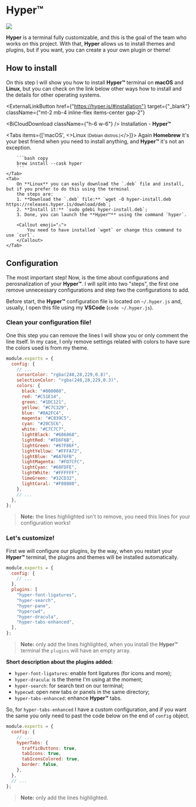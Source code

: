 
# Hyper™

<div className={"relative h-[300px] rounded shadow md:h-[700px]"}>
  <Image
    className={"mx-auto"}
    className={"object-cover"}
    src={"/media/hyper.png"}
    fill
  />
</div>

**Hyper** is a terminal fully customizable, and this is the goal of the team who works on this project. With that, **Hyper** allows us to install themes and plugins, but if you want, you can create a your own plugin or theme!

## How to install

On this step I will show you how to install **Hyper™** terminal on **macOS** and **Linux**, but you can check on the link below other ways how to install and the details for other operating systems.

<ExternalLinkButton
  href={"https://hyper.is/#installation"}
  target={"_blank"}
  className={"mt-2 mb-4 inline-flex items-center gap-2"}
>
  <BiCloudDownload className={"h-6 w-6"} />
  <span>
    Installation - <strong>Hyper™</strong>
  </span>
</ExternalLinkButton>

<Tabs items={['macOS', <>Linux <small>(Debian distros.)</small></>]}>
    <Tab>
        Again **Homebrew** it's your best friend when you need to install anything, and **Hyper™** it's not an
        exception.

        ```bash copy
        brew install --cask hyper
        ```
    </Tab>
    <Tab>
        On **Linux** you can easly download the `.deb` file and install, but if you prefer to do this using the terminal
        the steps are:
        1. **Download the `.deb` file:** `wget -O hyper-install.deb https://releases.hyper.is/download/deb`;
        2. **Install it:** `sudo gdebi hyper-install.deb`;
        3. Done, you can launch the **Hyper™** using the command `hyper`.

        <Callout emoji="⚠️️️">
            You need to have installed `wget` or change this command to use `curl`.
        </Callout>
    </Tab>

</Tabs>

## Configuration

The most important step!
Now, is the time about configurations and perosnalization of your **Hyper™**. I will split into two "steps", the first one remove unnecessary configurations and step two the configurations to add.

Before start, the **Hyper™** configuration file is located on `~/.hyper.js` and, usually, I open this file using my **VSCode** (`code ~/.hyper.js`).

### Clean your configuration file!

One this step you can remove the lines I will show you or only comment the line itself. In my case, I only remove settings related with colors to have sure the colors used is from my theme.

```js filename="~/.hyper.js" {1-2,27-28} copy
module.exports = {
  config: {
    // ...
    cursorColor: "rgba(248,28,229,0.8)",
    selectionColor: "rgba(248,28,229,0.3)",
    colors: {
      black: "#000000",
      red: "#C51E14",
      green: "#1DC121",
      yellow: "#C7C329",
      blue: "#0A2FC4",
      magenta: "#C839C5",
      cyan: "#20C5C6",
      white: "#C7C7C7",
      lightBlack: "#686868",
      lightRed: "#FD6F6B",
      lightGreen: "#67F86F",
      lightYellow: "#FFFA72",
      lightBlue: "#6A76FB",
      lightMagenta: "#FD7CFC",
      lightCyan: "#68FDFE",
      lightWhite: "#FFFFFF",
      limeGreen: "#32CD32",
      lightCoral: "#F08080",
    },
    // ...
  },
};
```

> **Note:** the lines highlighted isn't to remove, you need this lines for your configuration works!

### Let's customize!

First we will configure our plugins, by the way, when you restart your **Hyper™** terminal, the plugins and themes will be installed automatically.

```js {5-12} filename="~/.hyper.js" copy
module.exports = {
  config: {
    // ...
  },
  plugins: [
    "hyper-font-ligatures",
    "hyper-search",
    "hyper-pane",
    "hypercwd",
    "hyper-dracula",
    "hyper-tabs-enhanced",
  ],
};
```

> **Note:** only add the lines highlighted, when you install the **Hyper™** terminal the `plugins` will have an empty array.

**Short description about the plugins added:**

- `hyper-font-ligatures`: enable font ligatures (for icons and more);
- `hyper-dracula`: is the theme I'm using at the moment;
- `hyper-search`: for search text on our terminal;
- `hypecwd`: open new tabs or panels in the same directory;
- `hyper-tabs-enhanced`: enhance **Hyper™** tabs.

So, for `hyper-tabs-enhanced` I have a custom configuration, and if you want the same you only need to past the code below on the end of `config` object.

```js {4-9} filename="~/.hyper.js" copy
module.exports = {
  config: {
    // ...
    hyperTabs: {
      trafficButtons: true,
      tabIcons: true,
      tabIconsColored: true,
      border: false,
    },
  },
  // ...
};
```

> **Note:** only add the lines highlighted.
